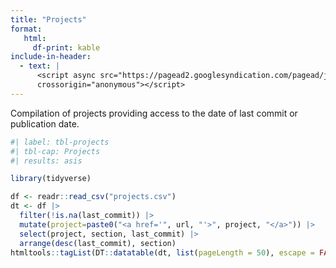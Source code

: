 ```yaml
---
title: "Projects"
format: 
   html:
     df-print: kable
include-in-header:
  - text: |
      <script async src="https://pagead2.googlesyndication.com/pagead/js/adsbygoogle.js?client=ca-pub-7994446359957143"
      crossorigin="anonymous"></script>
---
```


Compilation of projects providing access to the date of last commit or publication date.

```r
#| label: tbl-projects
#| tbl-cap: Projects
#| results: asis

library(tidyverse)

df <- readr::read_csv("projects.csv")
dt <- df |>
  filter(!is.na(last_commit)) |>
  mutate(project=paste0("<a href='", url, "'>", project, "</a>")) |>
  select(project, section, last_commit) |>
  arrange(desc(last_commit), section)
htmltools::tagList(DT::datatable(dt, list(pageLength = 50), escape = FALSE))
```
